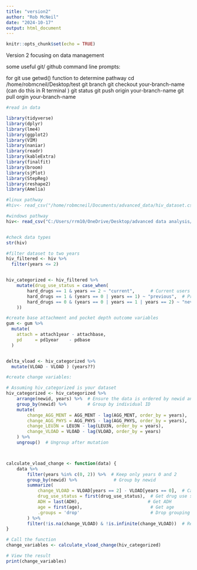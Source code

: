 ```yaml
---
title: "version2"
author: "Rob McNeil"
date: "2024-10-17"
output: html_document
---
```


```r
knitr::opts_chunk$set(echo = TRUE)
```

Version 2 focusing on data management 

some useful git/ github command line prompts:

for git use getwd() function to determine pathway 
cd /home/robmcneil/Desktop/test
git branch
git checkout your-branch-name (can do this in R terminal )
git status
git push origin your-branch-name
git pull orgin your-branch-name



```r

#read in data

library(tidyverse)
library(dplyr)
library(lme4)
library(ggplot2)
library(VIM)
library(naniar)
library(readr)
library(kableExtra)
library(finalfit)
library(broom)
library(sjPlot)
library(StepReg)
library(reshape2)
library(Amelia)

#linux pathway
#hiv<- read_csv("/home/robmcneil/Documents/advanced_data/hiv_dataset.csv")

#windows pathway
hiv<- read_csv("C:/Users/rrm10/OneDrive/Desktop/advanced data analysis/hiv_dataset.csv")


#check data types
str(hiv)

```



```r
#filter dataset to two years
hiv_filtered <- hiv %>%
  filter(years <= 2)



```


```r


hiv_categorized <- hiv_filtered %>%
    mutate(drug_use_status = case_when(
        hard_drugs == 1 & years == 2 ~ "current",      # Current users
        hard_drugs == 1 & (years == 0 | years == 1) ~ "previous",  # Previous users
        hard_drugs == 0 & (years == 0 | years == 1 | years == 2) ~ "never" 
    ))


```




```r

#create base attachment and pocket depth outcome variables 
gum <- gum %>%
  mutate( 
    attach = attach1year - attachbase,
    pd     = pd1year    - pdbase
  )


delta_vload <- hiv_categorized %>%
  mutate(VLOAD - VLOAD ) (years??)

```


```r

#create change variables:

# Assuming hiv_categorized is your dataset
hiv_categorized <- hiv_categorized %>%
    arrange(newid, years) %>%  # Ensure the data is ordered by newid and years
    group_by(newid) %>%        # Group by individual ID
    mutate(
        change_AGG_MENT = AGG_MENT - lag(AGG_MENT, order_by = years),
        change_AGG_PHYS = AGG_PHYS - lag(AGG_PHYS, order_by = years),
        change_LEU3N = LEU3N - lag(LEU3N, order_by = years),
        change_VLOAD = VLOAD - lag(VLOAD, order_by = years)
    ) %>%
    ungroup()  # Ungroup after mutation




```

```r


calculate_vload_change <- function(data) {
    data %>%
        filter(years %in% c(0, 2)) %>%  # Keep only years 0 and 2
        group_by(newid) %>%              # Group by newid
        summarize(
            change_VLOAD = VLOAD[years == 2] - VLOAD[years == 0],  # Calculate change
            drug_use_status = first(drug_use_status),  # Get drug use status
            ADH = last(ADH),                          # Get ADH
            age = first(age),                          # Get age
            .groups = 'drop'                           # Drop grouping
        ) %>%
        filter(!is.na(change_VLOAD) & !is.infinite(change_VLOAD))  # Remove NA and infinite values
}

# Call the function
change_variables <- calculate_vload_change(hiv_categorized)

# View the result
print(change_variables)



```




